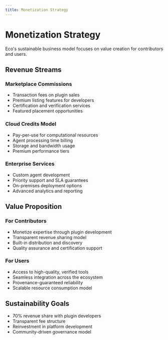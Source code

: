 ```yaml
---
title: Monetization Strategy
---
```


# Monetization Strategy

Eco's sustainable business model focuses on value creation for contributors and users.

## Revenue Streams

### Marketplace Commissions
- Transaction fees on plugin sales
- Premium listing features for developers
- Certification and verification services
- Featured placement opportunities

### Cloud Credits Model
- Pay-per-use for computational resources
- Agent processing time billing
- Storage and bandwidth usage
- Premium performance tiers

### Enterprise Services
- Custom agent development
- Priority support and SLA guarantees
- On-premises deployment options
- Advanced analytics and reporting

## Value Proposition

### For Contributors
- Monetize expertise through plugin development
- Transparent revenue sharing model
- Built-in distribution and discovery
- Quality assurance and certification support

### For Users
- Access to high-quality, verified tools
- Seamless integration across the ecosystem
- Provenance-guaranteed reliability
- Scalable resource consumption model

## Sustainability Goals

- 70% revenue share with plugin developers
- Transparent fee structure
- Reinvestment in platform development
- Community-driven governance model